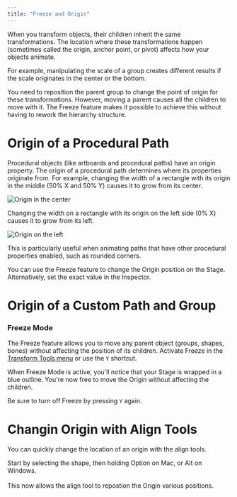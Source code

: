 ```yaml
---
title: "Freeze and Origin"
---
```



<YouTube id="nA15ZXkMb_c" />

When you transform objects, their children inherit the same transformations. The location where these transformations happen (sometimes called the origin, anchor point, or pivot) affects how your objects animate.

For example, manipulating the scale of a group creates different results if the scale originates in the center or the bottom.

You need to reposition the parent group to change the point of origin for these transformations. However, moving a parent causes all the children to move with it. The Freeze feature makes it possible to achieve this without having to rework the hierarchy structure.

# Origin of a Procedural Path

Procedural objects (like artboards and procedural paths) have an origin property. The origin of a procedural path determines where its properties originate from. For example, changing the width of a rectangle with its origin in the middle (50% X and 50% Y) causes it to grow from its center.

![Origin in the center](/images/editor/fundamentals/freeze-origin-center.gif)

Changing the width on a rectangle with its origin on the left side (0% X) causes it to grow from its left.

![Origin on the left](/images/editor/fundamentals/freeze-origin-left.gif)

This is particularly useful when animating paths that have other procedural properties enabled, such as rounded corners.

You can use the Freeze feature to change the Origin position on the Stage. Alternatively, set the exact value in the Inspector.

# Origin of a Custom Path and Group

### Freeze Mode

The Freeze feature allows you to move any parent object (groups, shapes, bones) without affecting the position of its children. Activate Freeze in the [Transform Tools menu](../interface-overview/toolbar) or use the `Y` shortcut.

When Freeze Mode is active, you'll notice that your Stage is wrapped in a blue outline. You're now free to move the Origin without affecting the children.

Be sure to turn off Freeze by pressing `Y` again.

# Changin Origin with Align Tools

You can quickly change the location of an origin with the align tools.

Start by selecting the shape, then holding Option on Mac, or Alt on Windows. \
\
This now allows the align tool to repostion the Origin various positions.